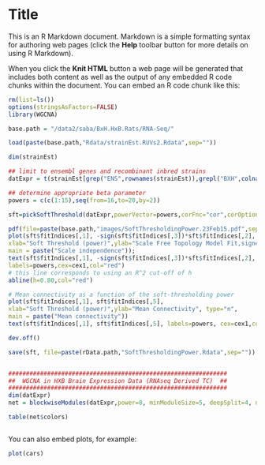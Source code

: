 Title
========================================================

This is an R Markdown document. Markdown is a simple formatting syntax for authoring web pages (click the **Help** toolbar button for more details on using R Markdown).

When you click the **Knit HTML** button a web page will be generated that includes both content as well as the output of any embedded R code chunks within the document. You can embed an R code chunk like this:

```r
rm(list=ls())
options(stringsAsFactors=FALSE)
library(WGCNA)

base.path = "/data2/saba/BxH.HxB.Rats/RNA-Seq/"

load(paste(base.path,"Rdata/strainEst.RUVs2.Rdata",sep=""))

dim(strainEst)

## limit to ensembl genes and recombinant inbred strains
datExpr = t(strainEst[grep("ENS",rownames(strainEst)),grepl("BXH",colnames(strainEst)) | grepl("HXB",colnames(strainEst))])

## determine appropriate beta parameter
powers = c(c(1:15),seq(from=16,to=20,by=2))

sft=pickSoftThreshold(datExpr,powerVector=powers,corFnc="cor",corOptions=list(use ='pairwise.complete.obs', method = 'spearman'),verbose=5)

pdf(file=paste(base.path,"images/SoftThresholdingPower.23Feb15.pdf",sep=""))
plot(sft$fitIndices[,1], -sign(sft$fitIndices[,3])*sft$fitIndices[,2],
xlab="Soft Threshold (power)",ylab="Scale Free Topology Model Fit,signed R^2",type="n",
main = paste("Scale independence"));
text(sft$fitIndices[,1], -sign(sft$fitIndices[,3])*sft$fitIndices[,2],
labels=powers,cex=cex1,col="red")
# this line corresponds to using an R^2 cut-off of h
abline(h=0.80,col="red")

# Mean connectivity as a function of the soft-thresholding power
plot(sft$fitIndices[,1], sft$fitIndices[,5],
xlab="Soft Threshold (power)",ylab="Mean Connectivity", type="n",
main = paste("Mean connectivity"))
text(sft$fitIndices[,1], sft$fitIndices[,5], labels=powers, cex=cex1,col="red")

dev.off()

save(sft, file=paste(rData.path,"SoftThresholdingPower.Rdata",sep=""))


##############################################################
##  WGCNA in HXB Brain Expression Data (RNAseq Derived TC)  ##
##############################################################
dim(datExpr)
net = blockwiseModules(datExpr,power=8, minModuleSize=5, deepSplit=4, numericLabels=TRUE,pamRespectsDendro=FALSE,saveTOMs=TRUE, saveTOMFileBase="brain",verbose=3,networkType="unsigned", corType="bicor")

table(net$colors)



```

You can also embed plots, for example:

```r
plot(cars)
```

